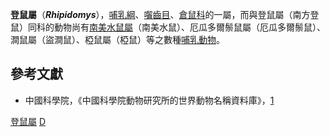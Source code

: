 {{Automatic taxobox
| taxon = Rhipidomys
| image = Hesperomys (Rhipidomys) sclateri.jpg
| image_caption = [[白爪登鼠|白爪登鼠]]（''Rhipidomys leucodactylus''）
| authority = [[Johann_Jakob_von_Tschudi|Tschudi]], 1845
}}

'''登鼠屬'''（'''''Rhipidomys'''''），[[哺乳綱|哺乳綱]]、[[囓齒目|囓齒目]]、[[倉鼠科|倉鼠科]]的一屬，而與登鼠屬（南方登鼠）同科的動物尚有[[南美水鼠屬|南美水鼠屬]]（南美水鼠）、厄瓜多爾鬃鼠屬（厄瓜多爾鬃鼠）、澗鼠屬（盜澗鼠）、椏鼠屬（椏鼠）等之數種[[哺乳動物|哺乳動物]]。

==參考文獻==
*中國科學院，《中國科學院動物研究所的世界動物名稱資料庫》，[https://web.archive.org/web/20050718232917/http://vzd.brim.ac.cn/division/fauna/index.asp]
{{Taxonbar|from=Q1063867}}

[[Category:登鼠屬|]]
[[Category:仓鼠科|D]]